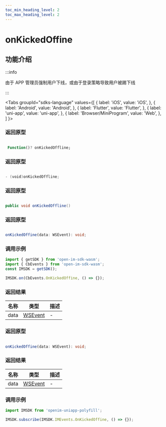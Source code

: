 ```yaml
---
toc_min_heading_level: 2
toc_max_heading_level: 2
---
```


# onKickedOffine

## 功能介绍

:::info

由于 APP 管理员强制用户下线，或由于登录策略导致用户被踢下线

:::

<Tabs
groupId="sdks-language"
values={[
{ label: 'iOS', value: 'iOS', },
{ label: 'Android', value: 'Android', },
{ label: 'Flutter', value: 'Flutter', },
{ label: 'uni-app', value: 'uni-app', },
{ label: 'Browser/MiniProgram', value: 'Web', },
]
}>

<TabItem value="Flutter">

### 返回原型

```dart showLineNumbers

 Function()? onKickedOffline;

```

</TabItem>

<TabItem value="iOS">

### 返回原型

```swift showLineNumbers

- (void)onKickedOffline;

```

</TabItem>

<TabItem value="Android">

### 返回原型

```java showLineNumbers

public void onKickedOffline()

```
</TabItem>

<TabItem value="Web">

### 返回原型

```ts showLineNumbers

onKickedOffine(data: WSEvent): void;

```

### 调用示例

```js showLineNumbers
import { getSDK } from 'open-im-sdk-wasm';
import { CbEvents } from 'open-im-sdk-wasm';
const IMSDK = getSDK();

IMSDK.on(CbEvents.OnKickedOffine, () => {});
```

### 返回结果

| 名称 | 类型                                    | 描述 |
| ---- | --------------------------------------- | ---- |
| data | [WSEvent](docs/sdks/class/response.mdx) | -    |

</TabItem>

<TabItem value="uni-app">

### 返回原型

```ts showLineNumbers

onKickedOffine(data: WSEvent): void;

```

### 返回结果

| 名称 | 类型                                    | 描述 |
| ---- | --------------------------------------- | ---- |
| data | [WSEvent](docs/sdks/class/response.mdx) | -    |

### 调用示例

```js showLineNumbers
import IMSDK from 'openim-uniapp-polyfill';

IMSDK.subscribe(IMSDK.IMEvents.OnKickedOffine, () => {});
```

</TabItem>

</Tabs>
